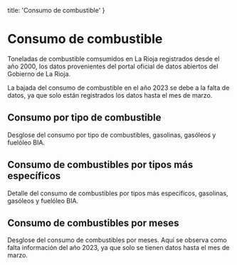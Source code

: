 
  title: 'Consumo de combustible'
}

# Consumo de combustible

Toneladas de combustible comsumidos en La Rioja registrados desde el año 2000, los datos provenientes del portal oficial de datos abiertos del Gobierno de La Rioja.

La bajada del consumo de combustible en el año 2023 se debe a la falta de datos, ya que solo están registrados los datos hasta el mes de marzo.

<FuelComsumptionPerYear originUrl="https://web.larioja.org/dato-abierto/datoabierto?n=opd-102" />

## Consumo por tipo de combustible

Desglose del consumo por tipo de combustibles, gasolinas, gasóleos y fuelóleo BIA.

<FuelComsumptionPerType originUrl="https://web.larioja.org/dato-abierto/datoabierto?n=opd-102" />

## Consumo de combustibles por tipos más específicos

Detalle del consumo de combustibles por tipos más específicos, gasolinas, gasóleos y fuelóleo BIA.

<FuelComsumptionPerSpecificType originUrl="https://web.larioja.org/dato-abierto/datoabierto?n=opd-102" />

## Consumo de combustibles por meses

Desglose del consumo de combustibles por meses. Aquí se observa como falta información del año 2023, ya que solo se tienen datos hasta el mes de marzo.

<FuelComsumptionPerMonth originUrl="https://web.larioja.org/dato-abierto/datoabierto?n=opd-102" />
